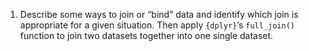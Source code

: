 1.  Describe some ways to join or "bind" data and identify which join is
    appropriate for a given situation. Then apply `{dplyr}`'s
    `full_join()` function to join two datasets together into one single
    dataset.
